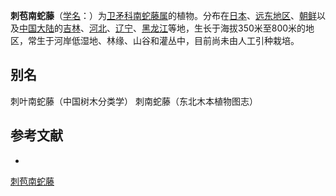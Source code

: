 {{Speciesbox
| name = 刺苞南蛇藤
| status = 
| status_system = 
| image =
| genus = Celastrus
| species = flagellaris
| authority = Rupr.
}}

'''刺苞南蛇藤'''（[[学名|学名]]：{{lang|la|''Celastrus flagellaris''}}）为[[卫矛科|卫矛科]][[南蛇藤属|南蛇藤属]]的植物。分布在[[日本|日本]]、[[远东地区|远东地区]]、[[朝鲜|朝鲜]]以及[[中国大陆|中国大陆]]的[[吉林|吉林]]、[[河北|河北]]、[[辽宁|辽宁]]、[[黑龙江|黑龙江]]等地，生长于海拔350米至800米的地区，常生于河岸低湿地、林缘、山谷和灌丛中，目前尚未由人工引种栽培。

== 别名 ==
刺叶南蛇藤（中国树木分类学） 刺南蛇藤（东北木本植物图志）

== 参考文献 ==
<div class="references-small">
* {{cite web| url =http://www.bioinfo.cn/db05/KmzwSpecies.php?action=view&id=2273| title =刺苞南蛇藤| work =《中国高等植物数据库全库》| publisher =中国科学院微生物研究所| author =昆明植物研究所| accessdate =2009-02-23| deadurl =yes| archiveurl =https://web.archive.org/web/20160305055055/http://www.bioinfo.cn/db05/KmzwSpecies.php?action=view&id=2273| archivedate =2016-03-05}}
</div>
{{Taxonbar|from=Q4167985}}

[[Category:南蛇藤属|刺苞南蛇藤]]


{{植物小作品}}